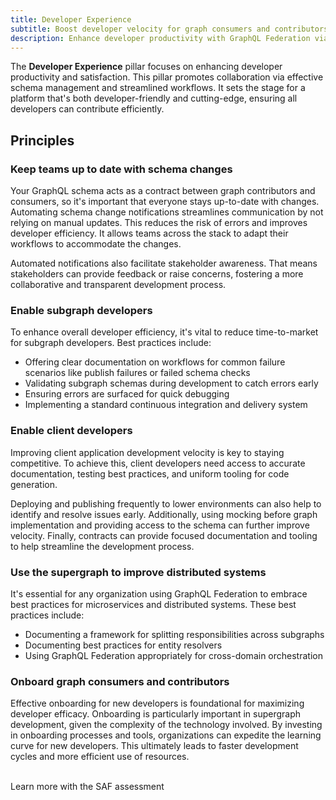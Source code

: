 ```yaml
---
title: Developer Experience
subtitle: Boost developer velocity for graph consumers and contributors
description: Enhance developer productivity with GraphQL Federation via streamlined workflows, effective schema management, and comprehensive onboarding.
---
```


The **Developer Experience** pillar focuses on enhancing developer productivity and satisfaction.
This pillar promotes collaboration via effective schema management and streamlined workflows.
It sets the stage for a platform that's both developer-friendly and cutting-edge, ensuring all developers can contribute efficiently.

## Principles

### Keep teams up to date with schema changes

Your GraphQL schema acts as a contract between graph contributors and consumers, so it's important that everyone stays up-to-date with changes.
Automating schema change notifications streamlines communication by not relying on manual updates.
This reduces the risk of errors and improves developer efficiency.
It allows teams across the stack to adapt their workflows to accommodate the changes.

Automated notifications also facilitate stakeholder awareness.
That means stakeholders can provide feedback or raise concerns, fostering a more collaborative and transparent development process.

### Enable subgraph developers

To enhance overall developer efficiency, it's vital to reduce time-to-market for subgraph developers.
Best practices include:

- Offering clear documentation on workflows for common failure scenarios like publish failures or failed schema checks
- Validating subgraph schemas during development to catch errors early
- Ensuring errors are surfaced for quick debugging
- Implementing a standard continuous integration and delivery system

### Enable client developers

Improving client application development velocity is key to staying competitive.
To achieve this, client developers need access to accurate documentation, testing best practices, and uniform tooling for code generation.

Deploying and publishing frequently to lower environments can also help to identify and resolve issues early.
Additionally, using mocking before graph implementation and providing access to the schema can further improve velocity. Finally, contracts can provide focused documentation and tooling to help streamline the development process.

### Use the supergraph to improve distributed systems

It's essential for any organization using GraphQL Federation to embrace best practices for microservices and distributed systems.
These best practices include:

- Documenting a framework for splitting responsibilities across subgraphs
- Documenting best practices for entity resolvers
- Using GraphQL Federation appropriately for cross-domain orchestration

### Onboard graph consumers and contributors

Effective onboarding for new developers is foundational for maximizing developer efficacy.
Onboarding is particularly important in supergraph development, given the complexity of the technology involved.
By investing in onboarding processes and tools, organizations can expedite the learning curve for new developers.
This ultimately leads to faster development cycles and more efficient use of resources.

<br />
<TrackableButton
  size="md"
  colorScheme="navy"
  href="https://saf.apollographql.com/"
  eventName="content_saf"
>
  Learn more with the SAF assessment
</TrackableButton>
